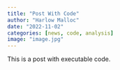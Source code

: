 ```yaml
---
title: "Post With Code"
author: "Harlow Malloc"
date: "2022-11-02"
categories: [news, code, analysis]
image: "image.jpg"
---
```


This is a post with executable code.
